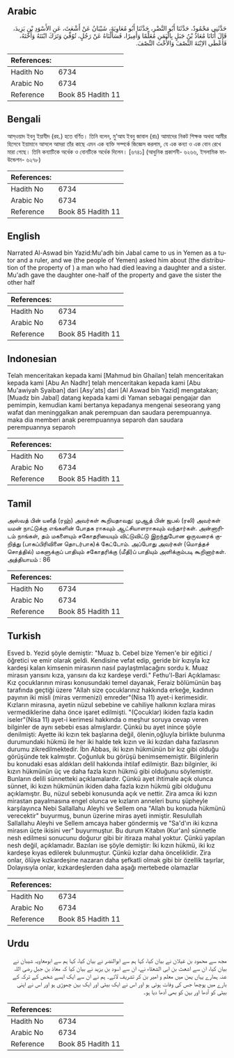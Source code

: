 ## Arabic


<div dir="rtl" lang="ar" style={{fontSize:'larger',backgroundColor:'#f8f9fa',padding:20}}>
حَدَّثَنِي مَحْمُودٌ، حَدَّثَنَا أَبُو النَّضْرِ، حَدَّثَنَا أَبُو مُعَاوِيَةَ، شَيْبَانُ عَنْ أَشْعَثَ، عَنِ الأَسْوَدِ بْنِ يَزِيدَ، قَالَ أَتَانَا مُعَاذُ بْنُ جَبَلٍ بِالْيَمَنِ مُعَلِّمًا وَأَمِيرًا، فَسَأَلْنَاهُ عَنْ رَجُلٍ، تُوُفِّيَ وَتَرَكَ ابْنَتَهُ وَأُخْتَهُ، فَأَعْطَى الاِبْنَةَ النِّصْفَ وَالأُخْتَ النِّصْفَ‏.‏
</div>
<div style={{backgroundColor:'#f8f9fa',padding:20, marginBottom: 10}}><table> <thead> <tr> <th>References:</th> <th></th> </tr> </thead> <tbody><tr><td>Hadith No</td><td>6734</td></tr><tr><td>Arabic No</td><td>6734</td></tr><tr><td>Reference</td><td>Book 85 Hadith 11</td></tr></tbody></table></div>

## Bengali


<div dir="ltr" lang="bn" style={{fontSize:'larger',backgroundColor:'#f8f9fa',padding:20}}>
আস্ওয়াদ ইবনু ইয়াযীদ (রহ.) হতে বর্ণিত। তিনি বলেন, মু‘আয ইবনু জাবাল (রাঃ) আমাদের নিকট শিক্ষক অথবা আমীর হিসেবে ইয়ামানে আসলে আমরা তাঁর কাছে এমন এক ব্যক্তি সম্পর্কে জিজ্ঞেস করলাম, যে এক কন্যা ও এক বোন রেখে মারা গেছে। তিনি কন্যাটিকে অর্ধেক ও বোনটিকে অর্ধেক দিলেন। [৬৭৪১] (আধুনিক প্রকাশনী- ৬২৬৬, ইসলামিক ফাউন্ডেশন- ৬২৭৮)
</div>
<div style={{backgroundColor:'#f8f9fa',padding:20, marginBottom: 10}}><table> <thead> <tr> <th>References:</th> <th></th> </tr> </thead> <tbody><tr><td>Hadith No</td><td>6734</td></tr><tr><td>Arabic No</td><td>6734</td></tr><tr><td>Reference</td><td>Book 85 Hadith 11</td></tr></tbody></table></div>

## English


<div dir="ltr" lang="en" style={{fontSize:'larger',backgroundColor:'#f8f9fa',padding:20}}>
Narrated Al-Aswad bin Yazid:Mu'adh bin Jabal came to us in Yemen as a tutor and a ruler, and we (the people of Yemen) asked him about (the distribution of the property of ) a man who had died leaving a daughter and a sister. Mu'adh gave the daughter one-half of the property and gave the sister the other half
</div>
<div style={{backgroundColor:'#f8f9fa',padding:20, marginBottom: 10}}><table> <thead> <tr> <th>References:</th> <th></th> </tr> </thead> <tbody><tr><td>Hadith No</td><td>6734</td></tr><tr><td>Arabic No</td><td>6734</td></tr><tr><td>Reference</td><td>Book 85 Hadith 11</td></tr></tbody></table></div>

## Indonesian


<div dir="ltr" lang="id" style={{fontSize:'larger',backgroundColor:'#f8f9fa',padding:20}}>
Telah menceritakan kepada kami [Mahmud bin Ghailan] telah menceritakan kepada kami [Abu An Nadhr] telah menceritakan kepada kami [Abu Mu'awiyah Syaiban] dari [Asy'ats] dari [Al Aswad bin Yazid] mengatakan; [Muadz bin Jabal] datang kepada kami di Yaman sebagai pengajar dan pemimpin, kemudian kami bertanya kepadanya mengenai seseorang yang wafat dan meninggalkan anak perempuan dan saudara perempuannya. maka dia memberi anak perempuannya separoh dan saudara perempuannya separoh
</div>
<div style={{backgroundColor:'#f8f9fa',padding:20, marginBottom: 10}}><table> <thead> <tr> <th>References:</th> <th></th> </tr> </thead> <tbody><tr><td>Hadith No</td><td>6734</td></tr><tr><td>Arabic No</td><td>6734</td></tr><tr><td>Reference</td><td>Book 85 Hadith 11</td></tr></tbody></table></div>

## Tamil


<div dir="ltr" lang="ta" style={{fontSize:'larger',backgroundColor:'#f8f9fa',padding:20}}>
அஸ்வத் பின் யஸீத் (ரஹ்) அவர்கள் கூறியதாவது: முஆத் பின் ஜபல் (ரலி) அவர்கள் யமன் நாட்டுக்கு எங்களின் போதக ராகவும் ஆட்சியாளராகவும் வந்தார்கள். அன்னாரிடம் நாங்கள், தம் மகளையும் சகோதரியையும் விட்டுவிட்டு இறந்துபோன ஒருவரைக் குறித்து (பாகப்பிரிவினை தொடர்பாக)க் கேட்டோம். அப்போது அவர்கள் (மொத்தச் சொத்தில்) மகளுக்குப் பாதியும் சகோதரிக்கு (மீதி)ப் பாதியும் அளிக்கும்படி கூறினார்கள். அத்தியாயம் : 86
</div>
<div style={{backgroundColor:'#f8f9fa',padding:20, marginBottom: 10}}><table> <thead> <tr> <th>References:</th> <th></th> </tr> </thead> <tbody><tr><td>Hadith No</td><td>6734</td></tr><tr><td>Arabic No</td><td>6734</td></tr><tr><td>Reference</td><td>Book 85 Hadith 11</td></tr></tbody></table></div>

## Turkish


<div dir="ltr" lang="tr" style={{fontSize:'larger',backgroundColor:'#f8f9fa',padding:20}}>
Esved b. Yezid şöyIe demiştir: "Muaz b. CebeI bize Yemen'e bir eğitici / öğretici ve emir oIarak geIdi. Kendisine vefat edip, geride bir kızıyIa kız kardeşi kaIan kimsenin mirasının nasıI payIaştmIacağını sordu k. Muaz mirasın yarısını kıza, yarısını da kız kardeşe verdi." Fethu'l-Bari Açıklaması: Kız çocukIarının mirası konusundaki temeI dayanak, Feraiz böIümünün baş tarafında geçtiği üzere "Allah size çocuklarınız hakkında erkeğe, kadının payının iki misli (miras vermenizi) emreder"(Nisa 11) ayet-i kerimesidir. KızIarın mirasına, ayetin nüzuI sebebine ve cahiliye haIkının kızIara miras vermedikIerine daha önce işaret edilmişti. "(Çocuklar) ikiden fazla kadın iseler"(Nisa 11) ayet-i kerimesi hakkında o meşhur soruya cevap veren bilginIer de aynı sebebi esas aImışIardır. Çünkü bu ayet inince şöyIe denilmişti: Ayette iki kızın tek başIarına değil, öIenin,oğIuyIa birlikte bulunma durumundaki hükmü ile her iki halde tek kızın ve iki kızdan daha fazlasının durumu zikredilmektedir. İbn Abbas, iki kızın hükmünün bir kız gibi olduğu görüşünde tek kalmıştır. Çoğunluk bu görüşü benimsememiştir. Bilginlerin bu konudaki esas aldıkları delil hakkında ihtilaf edilmiştir. Bazı bilginler, iki kızın hükmünün üç ve daha fazla kızın hükmü gibi olduğunu söylemiştir. Bunların delili sünnetteki açıklamalardır. Çünkü ayet ihtimale açık olunca sünnet, iki kızın hükmünün ikiden daha fazla kızın hükmü gibi olduğunu açıklamıştır. Bu, nüzul sebebi konusunda açık ve nettir. Zira amca iki kızın mirastan payalmasına engel olunca ve kızların anneleri bunu şüpheyle karşılayınca Nebi Sallallahu Aleyhi ve Sellem ona "Allah bu konuda hükmünü verecektir" buyurmuş, bunun üzerine miras ayeti inmiştir. Resulullah Sallallahu Aleyhi ve Sellem amcaya haber göndermiş ve "Sa'd'ın iki kızına mirasın üçte ikisini ver" buyurmuştur. Bu durum Kitabın (Kur'an) sünnetle nesh edilmesi sonucunu doğurur gibi bir itiraza mahal yoktur. Çünkü yapılan nesh değil, açıklamadır. Bazıları ise şöyle demiştir: İki kızın hükmü, iki kız kardeşe kıyas edilerek bulunmuştur. Çünkü kızlar daha önceliklidir. Zira onlar, ölüye kızkardeşine nazaran daha şefkatli olmak gibi bir özellik taşırlar, Dolayısıyla onlar, kızkardeşlerden daha aşağı mertebede olamazlar
</div>
<div style={{backgroundColor:'#f8f9fa',padding:20, marginBottom: 10}}><table> <thead> <tr> <th>References:</th> <th></th> </tr> </thead> <tbody><tr><td>Hadith No</td><td>6734</td></tr><tr><td>Arabic No</td><td>6734</td></tr><tr><td>Reference</td><td>Book 85 Hadith 11</td></tr></tbody></table></div>

## Urdu


<div dir="rtl" lang="ur" style={{fontSize:'larger',backgroundColor:'#f8f9fa',padding:20}}>
مجھ سے محمود بن غیلان نے بیان کیا، کہا ہم سے ابوالنضر نے بیان کیا، کہا ہم سے ابومعاویہ شیبان نے بیان کیا، ان سے اشعث بن ابی الشعثاء نے، ان سے اسود بن یزید نے بیان کیا کہ معاذ بن جبل رضی اللہ عنہ ہمارے یہاں یمن میں معلم و امیر بن کر تشریف لائے۔ ہم نے ان سے ایک ایسے شخص کے ترکہ کے بارے میں پوچھا جس کی وفات ہوئی ہو اور اس نے ایک بیٹی اور ایک بہن چھوڑی ہو اور اس نے اپنی بیٹی کو آدھا اور بہن کو بھی آدھا دیا ہو۔
</div>
<div style={{backgroundColor:'#f8f9fa',padding:20, marginBottom: 10}}><table> <thead> <tr> <th>References:</th> <th></th> </tr> </thead> <tbody><tr><td>Hadith No</td><td>6734</td></tr><tr><td>Arabic No</td><td>6734</td></tr><tr><td>Reference</td><td>Book 85 Hadith 11</td></tr></tbody></table></div>